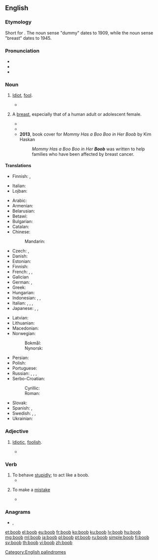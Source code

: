 ==English==

===Etymology===
Short for {{m|en|booby}}. The noun sense "dummy" dates to 1909, while the noun sense "breast" dates to 1945.

===Pronunciation===
* {{IPA|/ˈbuːb/|lang=en}}
* {{audio|en-us-boob.ogg|Audio (US)|lang=en}}
* {{rhymes|uːb|lang=en}}

===Noun===
{{en-noun}}

# {{lb|en|informal|pejorative}} [[idiot|Idiot]], [[fool]].
#* {{quote-book|year=1914|author=George Vere Hobart|title=Boobs, as Seen by John Henry|oclc=14521032|page=75|passage=Not having an ear for music it annoys me to hear the '''boobs''' squeal.}}
# {{lb|en|slang}} A [[breast]], especially that of a human adult or adolescent female.
#* {{quote-book|year=1945|author=James T Farrell|title=Judgement Day|oclc=186789080|page=314|passage=Tough luck. Too quick in covering to let them see her '''boobs'''.}}
#* {{quote-book|year=1974|author=Ernest Brawley|title=The Rap|page=256|passage=Her boob had fallen out of her nightgown and now lay limp against the stained sheet.}}
#* '''2013''', book cover for ''Mommy Has a Boo Boo in Her Boob'' by Kim Haskan
#*: ''Mommy Has a Boo Boo in Her '''Boob''''' was written to help families who have been affected by breast cancer.

====Translations====
{{trans-top|idiot, fool}}
* Finnish: {{qualifier|slang}} {{t+|fi|dorka}}, {{qualifier|slang}} {{t+|fi|bimbo}}
{{trans-mid}}
* Italian: {{t+|it|babbeo|m}}
* Lojban: {{t|jbo|bebna}}
{{trans-bottom}}

{{trans-top|breast (colloquial)}}
* Arabic: {{t|ar|ثَدْي|m}}
* Armenian: {{t|hy|ծիծ|sc=Armn}}
* Belarusian: {{t|be|сі́ська|f|sc=Cyrl}}
* Betawi: {{t|bew|tokét}}
* Bulgarian: {{t+|bg|ци́ца|f|sc=Cyrl}}
* Catalan: {{t+|ca|pit|m}}
* Chinese:
*: Mandarin: {{t+|cmn|咪咪|tr=mīmī|sc=Hani}}
* Czech: {{t+|cs|cecek|m}}, {{t+|cs|koza|f}}
* Danish: {{t|da|babs|c}}
* Estonian: {{t|et|tiss}}
* Finnish: {{t+|fi|tissi}}
* French: {{t+|fr|nichon|m}}, {{t+|fr|lolo|m}}, {{t+|fr|néné|m}}
* Galician {{t+|gl|teta|f}}
* German: {{t+|de|Titte|f}}, {{t+|de|Möpse|p}} {{qualifier|usually plural}}
* Greek: {{t+|el|βυζί|n|sc=Grek}}
* Hungarian: {{t+|hu|cici}}
* Indonesian: {{t|id|toket}}, {{t+|id|tetek}}, {{t+|id|susu}}
* Italian: {{t+|it|zizza|f}}, {{t+|it|capezzolo|m}}, {{t+|it|tetta|f}}, {{t+|it|zinna|f}}
* Japanese: {{t|ja|おっぱい|tr=oppai|sc=Jpan}}, {{t|ja|ぱいぱい|tr=paipai|sc=Jpan}}, {{t|ja|ぱいおつ|tr=paiotsu|sc=Jpan}}
{{trans-mid}}
* Latvian: {{t+|lv|pups|m}}
* Lithuanian: {{t|lt|papas|m}}
* Macedonian: {{t|mk|цицка|f|sc=Cyrl}}
* Norwegian:
*: Bokmål: {{t|nb|pupp|m}}
*: Nynorsk: {{t|nn|pupp|m}}
* Persian: {{t+|fa|ممه|tr=mama|sc=fa-Arab}}
* Polish: {{t+|pl|cycek|m}}
* Portuguese: {{t+|pt|mama|f}}
* Russian: {{t+|ru|си́ська|f}}, {{t+|ru|ти́тька|f}}, {{t+|ru|дойка|alt=до́йки|f-p}} {{qualifier|usually plural}}, {{t+|ru|буфер|alt=буфера́|m-p}} {{qualifier|usually plural}}
* Serbo-Croatian:
*: Cyrillic: {{t|sh|сиса|f}}
*: Roman: {{t+|sh|sisa}}
* Slovak: {{t|sk|cecok|m}}
* Spanish: {{t+|es|teta|f}}, {{t|es|macoca|f}}
* Swedish: {{t|sv|tutt|c}}, {{t+|sv|tutte|c}}, {{t+|sv|patt|c}}
* Ukrainian: {{t+|uk|ци́цька|f|sc=Cyrl}}
{{trans-bottom}}

===Adjective===
{{en-adj|-}}

# {{lb|en|informal|pejorative}} [[idiotic|Idiotic]], [[foolish]].
#* {{quote-book|year=1971|author=Robert Beck|title=The Naked Soul of Iceberg Slim|isbn=0870674145|page=220|passage=Brother, to survive we must strip our total beings of any '''boob''' black bourgeoisie values and creampuff attitudes toward the horror in America which we might have absorbed.}}

===Verb===
{{en-verb}}

# To behave [[stupidly]]; to act like a boob.
#* {{quote-book|year=1969|author=Colin Watson|title=The Flaxborough Chronicle|oclc=26730196|page=250|passage=After three hits his cleverness ran out. He '''boobed'''.}}
# {{lb|en|informal|intransitive}} To make a [[mistake]]
#* {{quote-magazine|year=1969|title=Alchemy|magazine=The Canadian Forum|volume=49|page=211|passage=...the younger generation will not altogether be grateful for the book in which they are contained — especially when he '''boobs''' in calling the Weavers a rock ensemble.}}

===Anagrams===
* {{l|en|bobo}}, {{l|en|Bobo}}

[[Category:English palindromes]]

[[et:boob]]
[[el:boob]]
[[eu:boob]]
[[fr:boob]]
[[ko:boob]]
[[ku:boob]]
[[lv:boob]]
[[hu:boob]]
[[mg:boob]]
[[ml:boob]]
[[ja:boob]]
[[pl:boob]]
[[pt:boob]]
[[ru:boob]]
[[simple:boob]]
[[fi:boob]]
[[sv:boob]]
[[th:boob]]
[[vi:boob]]
[[zh:boob]]
